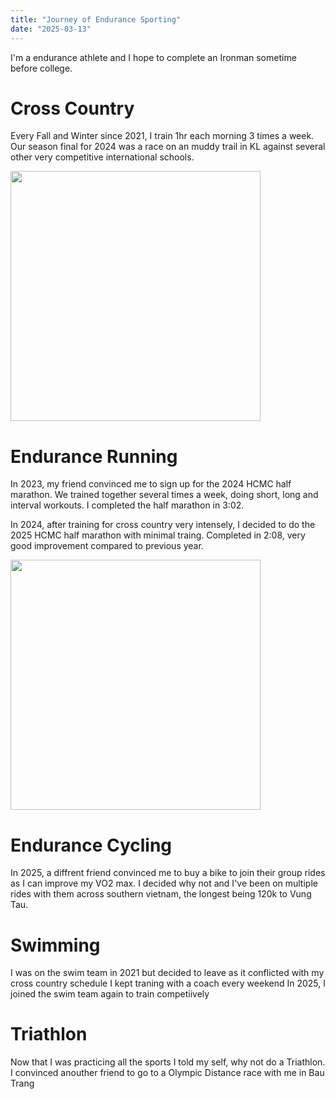 ```yaml
---
title: "Journey of Endurance Sporting"
date: "2025-03-13"
---
```


I'm a endurance athlete and I hope to complete an Ironman sometime before college.

# Cross Country 

Every Fall and Winter since 2021, I train 1hr each morning 3 times a week. 
Our season final for 2024 was a race on an muddy trail in KL against several other very competitive international schools.

<img src="/run2.jpg" width="400"></img>

# Endurance Running

In 2023, my friend convinced me to sign up for the 2024 HCMC half marathon. We trained together several times a week, doing short, long and interval workouts. I completed the half marathon in 3:02.

In 2024, after training for cross country very intensely, I decided to do the 2025 HCMC half marathon with minimal traing. Completed in 2:08, very good improvement compared to previous year.

<img src="/run.png" width="400"></img>

# Endurance Cycling 

In 2025, a diffrent friend convinced me to buy a bike to join their group rides as I can improve my VO2 max. I decided why not and I've been on multiple rides with them across southern vietnam, the longest being 120k to Vung Tau.

# Swimming

I was on the swim team in 2021 but decided to leave as it conflicted with my cross country schedule
I kept traning with a coach every weekend 
In 2025, I joined the swim team again to train competiively

# Triathlon

Now that I was practicing all the sports I told my self, why not do a Triathlon.
I convinced anouther friend to go to a Olympic Distance race with me in Bau Trang
